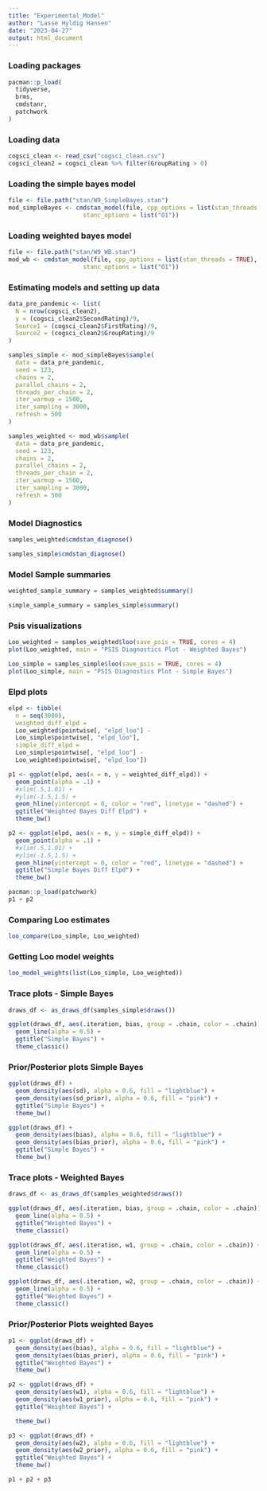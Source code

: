 ```yaml
---
title: "Experimental_Model"
author: "Lasse Hyldig Hansen"
date: "2023-04-27"
output: html_document
---
```


### Loading packages 

```r
pacman::p_load(
  tidyverse,
  brms,
  cmdstanr,
  patchwork
)
```

### Loading data

```r
cogsci_clean <- read_csv("cogsci_clean.csv")
cogsci_clean2 = cogsci_clean %>% filter(GroupRating > 0) 
```

### Loading the simple bayes model 

```r
file <- file.path("stan/W9_SimpleBayes.stan")
mod_simpleBayes <- cmdstan_model(file, cpp_options = list(stan_threads = TRUE),
                     stanc_options = list("O1"))
```

### Loading weighted bayes model

```r
file <- file.path("stan/W9_WB.stan")
mod_wb <- cmdstan_model(file, cpp_options = list(stan_threads = TRUE),
                     stanc_options = list("O1"))
```

### Estimating models and setting up data 

```r
data_pre_pandemic <- list(
  N = nrow(cogsci_clean2),
  y = (cogsci_clean2$SecondRating)/9,
  Source1 = (cogsci_clean2$FirstRating)/9,
  Source2 = (cogsci_clean2$GroupRating)/9
)

samples_simple <- mod_simpleBayes$sample(
  data = data_pre_pandemic,
  seed = 123,
  chains = 2,
  parallel_chains = 2,
  threads_per_chain = 2,
  iter_warmup = 1500,
  iter_sampling = 3000,
  refresh = 500
)

samples_weighted <- mod_wb$sample(
  data = data_pre_pandemic,
  seed = 123,
  chains = 2,
  parallel_chains = 2,
  threads_per_chain = 2,
  iter_warmup = 1500,
  iter_sampling = 3000,
  refresh = 500
)
```

### Model Diagnostics 
```r
samples_weighted$cmdstan_diagnose()
```

```r
samples_simple$cmdstan_diagnose()
```
### Model Sample summaries

```r
weighted_sample_summary = samples_weighted$summary()
```

```r
simple_sample_summary = samples_simple$summary()
```

### Psis visualizations

```r
Loo_weighted = samples_weighted$loo(save_psis = TRUE, cores = 4)
plot(Loo_weighted, main = "PSIS Diagnostics Plot - Weighted Bayes")
```

```r
Loo_simple = samples_simple$loo(save_psis = TRUE, cores = 4)
plot(Loo_simple, main = "PSIS Diagnostics Plot - Simple Bayes")
```

### Elpd plots

```r
elpd <- tibble(
  n = seq(3080),
  weighted_diff_elpd = 
  Loo_weighted$pointwise[, "elpd_loo"] - 
  Loo_simple$pointwise[, "elpd_loo"],
  simple_diff_elpd = 
  Loo_simple$pointwise[, "elpd_loo"] -
  Loo_weighted$pointwise[, "elpd_loo"])

p1 <- ggplot(elpd, aes(x = n, y = weighted_diff_elpd)) +
  geom_point(alpha = .1) +
  #xlim(.5,1.01) +
  #ylim(-1.5,1.5) +
  geom_hline(yintercept = 0, color = "red", linetype = "dashed") +
  ggtitle("Weighted Bayes Diff Elpd") +
  theme_bw()

p2 <- ggplot(elpd, aes(x = n, y = simple_diff_elpd)) +
  geom_point(alpha = .1) +
  #xlim(.5,1.01) +
  #ylim(-1.5,1.5) +
  geom_hline(yintercept = 0, color = "red", linetype = "dashed") +
  ggtitle("Simple Bayes Diff Elpd") +
  theme_bw()

pacman::p_load(patchwork)
p1 + p2
```

### Comparing Loo estimates

```r
loo_compare(Loo_simple, Loo_weighted)
```
### Getting Loo model weights

```r
loo_model_weights(list(Loo_simple, Loo_weighted))
```
### Trace plots - Simple Bayes


```r
draws_df <- as_draws_df(samples_simple$draws())

ggplot(draws_df, aes(.iteration, bias, group = .chain, color = .chain)) +
  geom_line(alpha = 0.5) +
  ggtitle("Simple Bayes") +
  theme_classic()
```
### Prior/Posterior plots Simple Bayes 

```r
ggplot(draws_df) +
  geom_density(aes(sd), alpha = 0.6, fill = "lightblue") +
  geom_density(aes(sd_prior), alpha = 0.6, fill = "pink") +
  ggtitle("Simple Bayes") +
  theme_bw()
```


```r
ggplot(draws_df) +
  geom_density(aes(bias), alpha = 0.6, fill = "lightblue") +
  geom_density(aes(bias_prior), alpha = 0.6, fill = "pink") +
  ggtitle("Simple Bayes") +
  theme_bw()
```

### Trace plots - Weighted Bayes

```r
draws_df <- as_draws_df(samples_weighted$draws())

ggplot(draws_df, aes(.iteration, bias, group = .chain, color = .chain)) +
  geom_line(alpha = 0.5) +
  ggtitle("Weighted Bayes") +
  theme_classic()
```

```r
ggplot(draws_df, aes(.iteration, w1, group = .chain, color = .chain)) +
  geom_line(alpha = 0.5) +
  ggtitle("Weighted Bayes") +
  theme_classic()
```

```r
ggplot(draws_df, aes(.iteration, w2, group = .chain, color = .chain)) +
  geom_line(alpha = 0.5) +
  ggtitle("Weighted Bayes") +
  theme_classic()
```
### Prior/Posterior Plots weighted Bayes 

```r
p1 <- ggplot(draws_df) +
  geom_density(aes(bias), alpha = 0.6, fill = "lightblue") +
  geom_density(aes(bias_prior), alpha = 0.6, fill = "pink") +
  ggtitle("Weighted Bayes") +
  theme_bw()

p2 <- ggplot(draws_df) +
  geom_density(aes(w1), alpha = 0.6, fill = "lightblue") +
  geom_density(aes(w1_prior), alpha = 0.6, fill = "pink") +
  ggtitle("Weighted Bayes") +

  theme_bw()

p3 <- ggplot(draws_df) +
  geom_density(aes(w2), alpha = 0.6, fill = "lightblue") +
  geom_density(aes(w2_prior), alpha = 0.6, fill = "pink") +
  ggtitle("Weighted Bayes") +
  theme_bw()

p1 + p2 + p3
```



